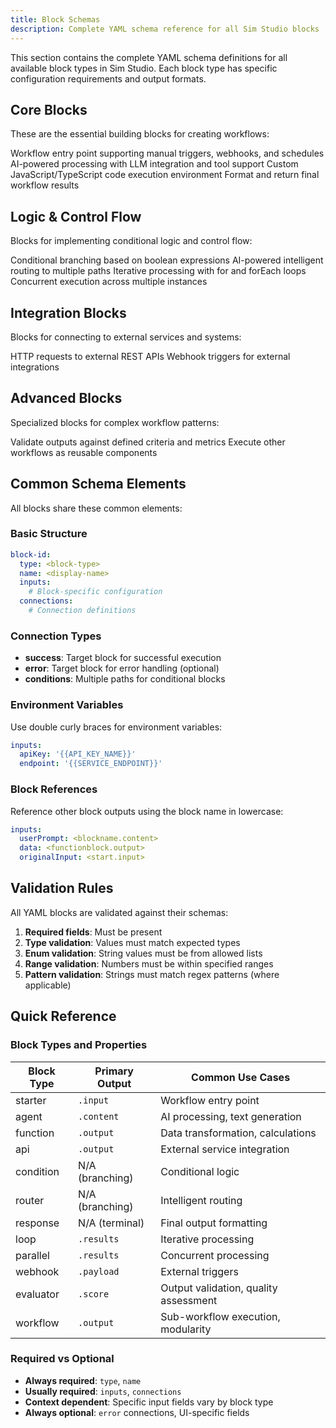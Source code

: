 ```yaml
---
title: Block Schemas
description: Complete YAML schema reference for all Sim Studio blocks
---
```



This section contains the complete YAML schema definitions for all available block types in Sim Studio. Each block type has specific configuration requirements and output formats.

## Core Blocks

These are the essential building blocks for creating workflows:

<Cards>
  <Card title="Starter Block" href="/yaml/blocks/starter">
    Workflow entry point supporting manual triggers, webhooks, and schedules
  </Card>
  <Card title="Agent Block" href="/yaml/blocks/agent">
    AI-powered processing with LLM integration and tool support
  </Card>
  <Card title="Function Block" href="/yaml/blocks/function">
    Custom JavaScript/TypeScript code execution environment
  </Card>
  <Card title="Response Block" href="/yaml/blocks/response">
    Format and return final workflow results
  </Card>
</Cards>

## Logic & Control Flow

Blocks for implementing conditional logic and control flow:

<Cards>
  <Card title="Condition Block" href="/yaml/blocks/condition">
    Conditional branching based on boolean expressions
  </Card>
  <Card title="Router Block" href="/yaml/blocks/router">
    AI-powered intelligent routing to multiple paths
  </Card>
  <Card title="Loop Block" href="/yaml/blocks/loop">
    Iterative processing with for and forEach loops
  </Card>
  <Card title="Parallel Block" href="/yaml/blocks/parallel">
    Concurrent execution across multiple instances
  </Card>
</Cards>

## Integration Blocks

Blocks for connecting to external services and systems:

<Cards>
  <Card title="API Block" href="/yaml/blocks/api">
    HTTP requests to external REST APIs
  </Card>
  <Card title="Webhook Block" href="/yaml/blocks/webhook">
    Webhook triggers for external integrations
  </Card>
</Cards>

## Advanced Blocks

Specialized blocks for complex workflow patterns:

<Cards>
  <Card title="Evaluator Block" href="/yaml/blocks/evaluator">
    Validate outputs against defined criteria and metrics
  </Card>
  <Card title="Workflow Block" href="/yaml/blocks/workflow">
    Execute other workflows as reusable components
  </Card>
</Cards>

## Common Schema Elements

All blocks share these common elements:

### Basic Structure

```yaml
block-id:
  type: <block-type>
  name: <display-name>
  inputs:
    # Block-specific configuration
  connections:
    # Connection definitions
```

### Connection Types

- **success**: Target block for successful execution
- **error**: Target block for error handling (optional)
- **conditions**: Multiple paths for conditional blocks

### Environment Variables

Use double curly braces for environment variables:

```yaml
inputs:
  apiKey: '{{API_KEY_NAME}}'
  endpoint: '{{SERVICE_ENDPOINT}}'
```

### Block References

Reference other block outputs using the block name in lowercase:

```yaml
inputs:
  userPrompt: <blockname.content>
  data: <functionblock.output>
  originalInput: <start.input>
```

## Validation Rules

All YAML blocks are validated against their schemas:

1. **Required fields**: Must be present
2. **Type validation**: Values must match expected types
3. **Enum validation**: String values must be from allowed lists
4. **Range validation**: Numbers must be within specified ranges
5. **Pattern validation**: Strings must match regex patterns (where applicable)

## Quick Reference

### Block Types and Properties

| Block Type | Primary Output | Common Use Cases |
|------------|----------------|------------------|
| starter | `.input` | Workflow entry point |
| agent | `.content` | AI processing, text generation |
| function | `.output` | Data transformation, calculations |
| api | `.output` | External service integration |
| condition | N/A (branching) | Conditional logic |
| router | N/A (branching) | Intelligent routing |
| response | N/A (terminal) | Final output formatting |
| loop | `.results` | Iterative processing |
| parallel | `.results` | Concurrent processing |
| webhook | `.payload` | External triggers |
| evaluator | `.score` | Output validation, quality assessment |
| workflow | `.output` | Sub-workflow execution, modularity |

### Required vs Optional

- **Always required**: `type`, `name`
- **Usually required**: `inputs`, `connections`
- **Context dependent**: Specific input fields vary by block type
- **Always optional**: `error` connections, UI-specific fields 